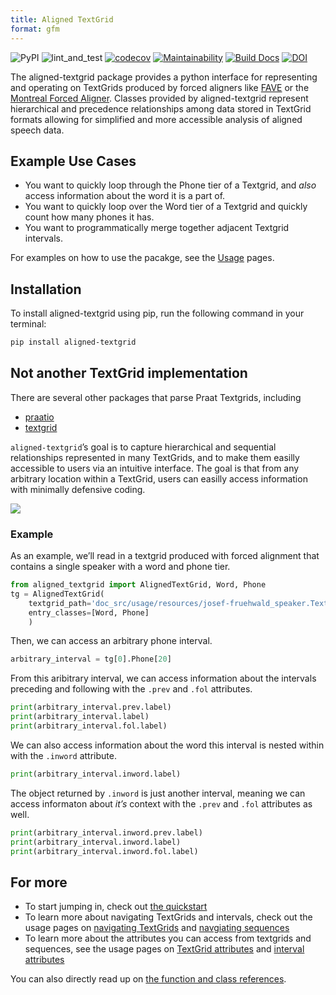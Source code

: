 ```yaml
---
title: Aligned TextGrid
format: gfm
---
```


![PyPI](https://img.shields.io/pypi/v/aligned-textgrid)
![lint_and_test](https://github.com/Forced-Alignment-and-Vowel-Extraction/alignedTextGrid/actions/workflows/test_and_run.yml/badge.svg?event=pull_request&branch=main)
[![codecov](https://codecov.io/gh/Forced-Alignment-and-Vowel-Extraction/alignedTextGrid/branch/dev/graph/badge.svg?token=27YSOQ5ZEL)](https://codecov.io/gh/Forced-Alignment-and-Vowel-Extraction/alignedTextGrid)
[![Maintainability](https://api.codeclimate.com/v1/badges/2387cd247bd8f1211323/maintainability)](https://codeclimate.com/github/Forced-Alignment-and-Vowel-Extraction/alignedTextGrid/maintainability)
[![Build Docs](https://github.com/Forced-Alignment-and-Vowel-Extraction/alignedTextGrid/actions/workflows/build-docs.yml/badge.svg)](https://forced-alignment-and-vowel-extraction.github.io/alignedTextGrid/)
[![DOI](https://zenodo.org/badge/552633207.svg)](https://zenodo.org/badge/latestdoi/552633207)

The aligned-textgrid package provides a python interface for representing and operating on TextGrids produced by forced aligners like [FAVE](https://github.com/JoFrhwld/FAVE) or the [Montreal Forced Aligner](https://montreal-forced-aligner.readthedocs.io/en/latest/). Classes provided by aligned-textgrid represent hierarchical and precedence relationships among data stored in TextGrid formats allowing for simplified and more accessible analysis of aligned speech data. 

## Example Use Cases

- You want to quickly loop through the Phone tier of a Textgrid, and *also* access information about the word it is a part of.
- You want to quickly loop over the Word tier of a Textgrid and quickly count how many phones it has.
- You want to programmatically merge together adjacent Textgrid intervals.

For examples on how to use the pacakge, see the [Usage](usage/) pages.

## Installation
<!-- TODO: documnet other package managers like conda -CB 14 March 2023 -->
To install aligned-textgrid using pip, run the following command in your terminal:

```bash
pip install aligned-textgrid
```


## Not another TextGrid implementation

There are several other packages that parse Praat Textgrids, including

- [praatio](http://timmahrt.github.io/praatIO/praatio.html)
- [textgrid](https://github.com/kylebgorman/textgrid)

`aligned-textgrid`'s goal is to capture hierarchical and sequential relationships represented in many TextGrids, and to make them easilly accessible to users via an intuitive interface. The goal is that from any arbitrary location within a TextGrid, users can easilly access information with minimally defensive coding.

![](doc_src/usage/resources/diagrams/hierarchy_precedence.svg)


### Example

As an example, we'll read in a textgrid produced with forced alignment that contains a single speaker with a word and phone tier.

```python
from aligned_textgrid import AlignedTextGrid, Word, Phone
tg = AlignedTextGrid(
    textgrid_path='doc_src/usage/resources/josef-fruehwald_speaker.TextGrid', 
    entry_classes=[Word, Phone]
    )
```

Then, we can access an arbitrary phone interval.

```python
arbitrary_interval = tg[0].Phone[20]
```

From this aribitrary interval, we can access information about the intervals preceding and following with the `.prev` and `.fol` attributes.

```python
print(arbitrary_interval.prev.label)
print(arbitrary_interval.label)
print(arbitrary_interval.fol.label)
```

We can also access information about the word this interval is nested within with the `.inword` attribute.

```python
print(arbitrary_interval.inword.label)
```

The object returned by `.inword` is just another interval, meaning we can access informaton about *it's* context with the `.prev` and `.fol` attributes as well.

```python
print(arbitrary_interval.inword.prev.label)
print(arbitrary_interval.inword.label)
print(arbitrary_interval.inword.fol.label)
```


## For more

- To start jumping in, check out [the quickstart](https://forced-alignment-and-vowel-extraction.github.io/alignedTextGrid/usage/)
- To learn more about navigating TextGrids and intervals, check out the usage pages on [navigating TextGrids](https://forced-alignment-and-vowel-extraction.github.io/alignedTextGrid/usage/01_TextGrids/01_tg-nav.html) and [navgiating sequences](https://forced-alignment-and-vowel-extraction.github.io/alignedTextGrid/usage/02_Sequences/00_sequence_structure.html)
- To learn more about the attributes you can access from textgrids and sequences, see the usage pages on [TextGrid attributes](https://forced-alignment-and-vowel-extraction.github.io/alignedTextGrid/usage/01_TextGrids/02_tg-info.html) and [interval attributes](https://forced-alignment-and-vowel-extraction.github.io/alignedTextGrid/usage/02_Sequences/02_sequence_properties.html)

You can also directly read up on [the function and class references](https://forced-alignment-and-vowel-extraction.github.io/alignedTextGrid/reference/).